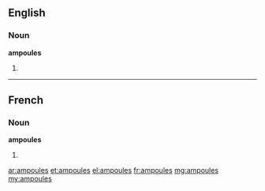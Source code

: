 ==English==

===Noun===
'''ampoules'''

# {{plural of|ampoule}}

----

==French==

===Noun===
'''ampoules''' {{f}}

# {{plural of|ampoule|lang=fr}}

[[ar:ampoules]]
[[et:ampoules]]
[[el:ampoules]]
[[fr:ampoules]]
[[mg:ampoules]]
[[my:ampoules]]